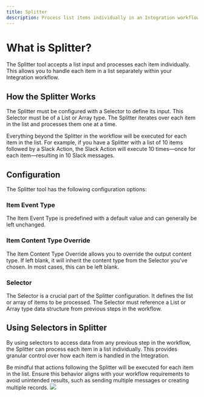 ```yaml
---
title: Splitter
description: Process list items individually in an Integration workflow
---
```


# What is Splitter?

The Splitter tool accepts a list input and processes each item individually. This allows you to handle each item in a
list separately within your Integration workflow.

## How the Splitter Works

The Splitter must be configured with a Selector to define its input. This Selector must be of a List or Array type. The
Splitter iterates over each item in the list and processes them one at a time.

Everything beyond the Splitter in the workflow will be executed for each item in the list. For example, if you have a
Splitter with a list of 10 items followed by a Slack Action, the Slack Action will execute 10 times—once for each
item—resulting in 10 Slack messages.

## Configuration

The Splitter tool has the following configuration options:

### Item Event Type

The Item Event Type is predefined with a default value and can generally be left unchanged.

### Item Content Type Override

The Item Content Type Override allows you to override the output content type. If left blank, it will inherit the
content type from the Selector you've chosen. In most cases, this can be left blank.

### Selector

The Selector is a crucial part of the Splitter configuration. It defines the list or array of items to be processed. The
Selector must reference a List or Array type data structure from previous steps in the workflow.

## Using Selectors in Splitter

By using selectors to access data from any previous step in the workflow, the Splitter can process each item in a list
individually. This provides granular control over how each item is handled in the Integration.

<Warning>
    Be mindful that actions following the Splitter will be executed for each item in the list. Ensure this behavior
    aligns with your workflow requirements to avoid unintended results, such as sending multiple messages or creating
    multiple records.
</Warning>

<Frame caption="Example Splitter">
    <img src="https://storage.googleapis.com/versori-assets/apps/user-docs/tools/splitter/ExampleSplitter.png" />
</Frame>
